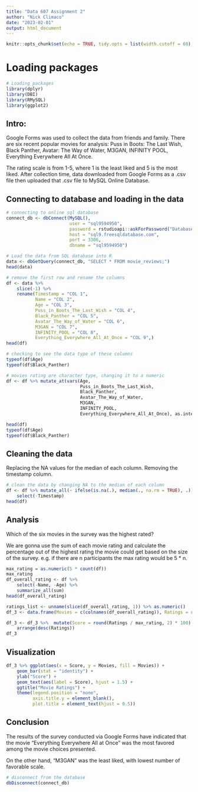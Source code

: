 ```yaml
---
title: "Data 607 Assignment 2"
author: "Nick Climaco"
date: "2023-02-01"
output: html_document
---
```


```r

knitr::opts_chunk$set(echo = TRUE, tidy.opts = list(width.cutoff = 60), tidy = TRUE)


```
# Loading packages
```r
# Loading packages
library(dplyr)
library(DBI)
library(RMySQL)
library(ggplot2)
```
## Intro: 
Google Forms was used to collect the data from friends and family.
There are six recent popular movies for analysis: 
Puss in Boots: The Last Wish,
Black Panther,
Avatar: The Way of Water,
M3GAN,
INFINITY POOL,
Everything Everywhere All At Once.

The rating scale is from 1-5, where 1 is the least liked and 5 is the most liked. After collection time, data downloaded from Google Forms as a .csv file then uploaded that .csv file to MySQL Online Database.

## Connecting to database and loading in the data
```r
# connecting to online sql database
connect_db <- dbConnect(MySQL(), 
                        user = "sql9594950", 
                        password = rstudioapi::askForPassword("Database password"), 
                        host = "sql9.freesqldatabase.com",
                        port = 3306,
                        dbname = "sql9594950")

# Load the data from SQL database into R
data <- dbGetQuery(connect_db, "SELECT * FROM movie_reviews;")
head(data)
```

```r
# remove the first row and rename the columns
df <- data %>% 
    slice(-1) %>%
    rename(Timestamp = "COL 1",
           Name = "COL 2",
           Age = "COL 3",
           Puss_in_Boots_The_Last_Wish = "COL 4",
           Black_Panther = "COL 5",
           Avatar_The_Way_of_Water = "COL 6",
           M3GAN = "COL 7",
           INFINITY_POOL = "COL 8",
           Everything_Everywhere_All_At_Once = "COL 9",)
head(df)
```
```r
# checking to see the data type of these columns
typeof(df$Age)
typeof(df$Black_Panther)
```

```r
# movies rating are character type, changing it to a numeric
df <- df %>% mutate_at(vars(Age,
                            Puss_in_Boots_The_Last_Wish, 
                            Black_Panther, 
                            Avatar_The_Way_of_Water, 
                            M3GAN, 
                            INFINITY_POOL, 
                            Everything_Everywhere_All_At_Once), as.integer)

head(df)
typeof(df$Age)
typeof(df$Black_Panther)
```
## Cleaning the data
Replacing the NA values for the median of each column. Removing the timestamp column.
```r
# clean the data by changing NA to the median of each column
df <- df %>% mutate_all(~ ifelse(is.na(.), median(., na.rm = TRUE), .)) %>% 
    select(-Timestamp)
head(df)
```
## Analysis 
Which of the six movies in the survey was the highest rated?

We are gonna use the sum of each movie rating and calculate the percentage out of the highest rating the movie could get based on the size of the survey. e.g. if there are n participants the max rating would be 5 * n.
```r
max_rating = as.numeric(5 * count(df))
max_rating
df_overall_rating <- df %>%
    select(-Name, -Age) %>%
    summarize_all(sum) 
head(df_overall_rating)


```

```r
ratings_list <- unname(slice(df_overall_rating, 1)) %>% as.numeric() 
df_3 <- data.frame(Movies = c(colnames(df_overall_rating)), Ratings = ratings_list)

df_3 <- df_3 %>%  mutate(Score = round(Ratings / max_rating, 2) * 100) %>%
    arrange(desc(Ratings))
df_3
```

## Visualization
```r
df_3 %>% ggplot(aes(x = Score, y = Movies, fill = Movies)) +
    geom_bar(stat = "identity") +
    ylab("Score") +
    geom_text(aes(label = Score), hjust = 1.5) +
    ggtitle("Movie Ratings") +
    theme(legend.position = "none",
          axis.title.y = element_blank(),
          plot.title = element_text(hjust = 0.5))
```




## Conclusion
The results of the survey conducted via Google Forms have indicated that the movie "Everything Everywhere All at Once" was the most favored among the movie choices presented. 

On the other hand, "M3GAN" was the least liked, with lowest number of favorable scale.

```r
# disconnect from the database
dbDisconnect(connect_db)
```

